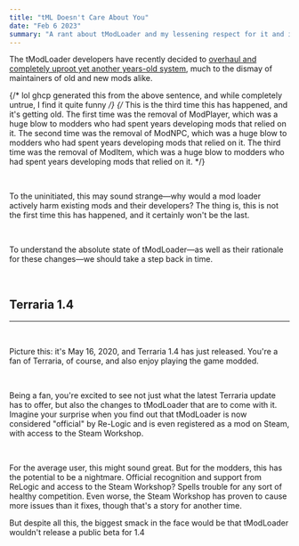 ```yaml
---
title: "tML Doesn't Care About You"
date: "Feb 6 2023"
summary: "A rant about tModLoader and my lessening respect for it and its developers."
---
```


The tModLoader developers have recently decided to [overhaul and completely uproot yet another years-old system](https://github.com/tModLoader/tModLoader/issues/3074), much to the dismay of maintainers of old and new mods alike.

{/* lol ghcp generated this from the above sentence, and while completely untrue, I find it quite funny */}
{/* This is the third time this has happened, and it's getting old. The first time was the removal of ModPlayer, which was a huge blow to modders who had spent years developing mods that relied on it. The second time was the removal of ModNPC, which was a huge blow to modders who had spent years developing mods that relied on it. The third time was the removal of ModItem, which was a huge blow to modders who had spent years developing mods that relied on it. */}

<br />

To the uninitiated, this may sound strange—why would a mod loader actively harm existing mods and their developers? The thing is, this is not the first time this has happened, and it certainly won't be the last.

<br />

To understand the absolute state of tModLoader—as well as their rationale for these changes—we should take a step back in time.

<br />

## Terraria 1.4

<hr />
<br />

Picture this: it's May 16, 2020, and Terraria 1.4 has just released. You're a fan of Terraria, of course, and also enjoy playing the game modded.

<br />

Being a fan, you're excited to see not just what the latest Terraria update has to offer, but also the changes to tModLoader that are to come with it. Imagine your surprise when you find out that tModLoader is now considered "official" by Re-Logic and is even registered as a mod on Steam, with access to the Steam Workshop.

<br />

For the average user, this might sound great. But for the modders, this has the potential to be a nightmare. Official recognition and support from ReLogic and access to the Steam Workshop? Spells trouble for any sort of healthy competition. Even worse, the Steam Workshop has proven to cause more issues than it fixes, though that's a story for another time.

But despite all this, the biggest smack in the face would be that tModLoader wouldn't release a public beta for 1.4
